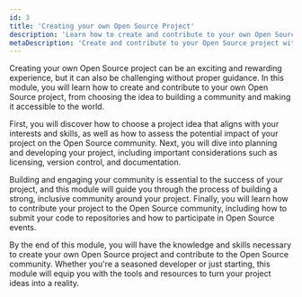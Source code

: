 ```yaml
---
id: 3
title: 'Creating your own Open Source Project'
description: 'Learn how to create and contribute to your own Open Source project by choosing an idea, planning, developing, and building a community with this comprehensive guide.'
metaDescription: 'Create and contribute to your Open Source project with ease. This module guides from idea to community building. Start your rewarding journey today!'
---
```

<p class="lead">Creating your own Open Source project can be an exciting and rewarding experience, but it can also be challenging without proper guidance. In this module, you will learn how to create and contribute to your own Open Source project, from choosing the idea to building a community and making it accessible to the world.</p>
        
First, you will discover how to choose a project idea that aligns with your interests and skills, as well as how to assess the potential impact of your project on the Open Source community. Next, you will dive into planning and developing your project, including important considerations such as licensing, version control, and documentation.

Building and engaging your community is essential to the success of your project, and this module will guide you through the process of building a strong, inclusive community around your project. Finally, you will learn how to contribute your project to the Open Source community, including how to submit your code to repositories and how to participate in Open Source events.

By the end of this module, you will have the knowledge and skills necessary to create your own Open Source project and contribute to the Open Source community. Whether you're a seasoned developer or just starting, this module will equip you with the tools and resources to turn your project ideas into a reality.

